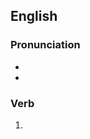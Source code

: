 ==English==

===Pronunciation===
* {{IPA|/dæmd/|lang=en}}
* {{homophones|damned|lang=en}}

===Verb===
{{head|en|verb form}}

# {{en-past of|dam}}